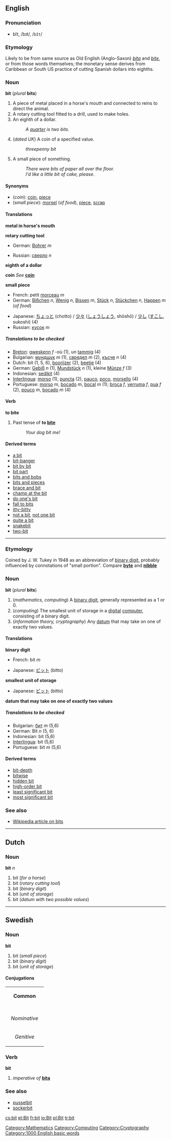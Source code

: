 ==English==
=== Pronunciation ===
*bĭt, /bɪt/, /<tt>bIt</tt>/

=== Etymology ===
Likely to be from same source as Old English (Anglo-Saxon) ''[[bita]]'' and ''[[bite#Old English|bite]]'', or from those words themselves; the monetary sense derives from Caribbean or South US practice of cutting Spanish dollars into eighths.

=== Noun ===
'''bit''' (''plural'' '''bits''')

#A piece of metal placed in a horse's mouth and connected to reins to direct the animal. 
#A rotary cutting tool fitted to a drill, used to make holes. 
#An eighth of a dollar.
#:''A [[quarter]] is two bits.''
#(''dated UK'') A coin of a specified value.
#:''threepenny bit''
#A small piece of something.
#:''There were bits of paper all over the floor.''
#:''I'd like a little bit of cake, please.''

====Synonyms====
*(''coin''): [[coin]], [[piece]]
*(''small piece''): [[morsel]] (''of food''), [[piece]], [[scrap]]

==== Translations ====
'''metal in horse's mouth'''
{{top}}
{{mid}}
{{bottom}}

'''rotary cutting tool'''
{{top}}
*German: [[Bohrer]] ''m''
{{mid}}
*Russian: [[сверло]] ''n''
{{bottom}}

'''eighth of a dollar'''
{{top}}
{{mid}}
{{bottom}}

'''coin'''
''See'' '''[[coin]]'''

'''small piece'''
{{top}}
*French: petit [[morceau]] ''m''
*German: [[Bißchen]] ''n'', [[Wenig]] ''n'', [[Bissen]] ''m'', [[Stück]] ''n'', [[Stückchen]] ''n'', [[Happen#German|Happen]] ''m'' (''of food'')
{{mid}}
*Japanese: [[ちょっと]] (chotto) / [[少々]] ([[しょうしょう]], shōshō) / [[少し]] ([[すこし]], sukoshi) (4) 
*Russian: [[кусок]] ''m'' 
{{bottom}}

=====Translations to be checked=====
<!--Remove this section once all of the translations below have been moved into the tables above.-->
{{checktrans}}

*[[Breton]]: [[gweskenn]] ''f'' -où (1), un [[tamm]]ig (4)
*Bulgarian: [[мундщук]] ''m'' (1), [[свредел]] ''m'' (2), [[късче]] ''n'' (4)
*Dutch: bit (1, 5, 6), [[boorijzer]] (2), [[beetje]] (4)
*German: [[Gebiß]] ''n'' (1), [[Mundstück]] ''n'' (1), kleine [[Münze]] ''f'' (3)
*Indonesian: [[sedikit]] (4)
*[[Interlingua]]: [[morso]] (1), [[puncta]] (2), [[pauco]], [[poco]], [[morsello]] (4)
*Portuguese: [[morso]] ''m'', [[bocado]] ''m'', [[bocal]] ''m'' (1); [[broca]] ''f'', [[verruma]] ''f'', [[pua]] ''f'' (2), [[pouco]] ''m'', [[bocado]] ''m'' (4)

==== Verb ====
'''to bite'''

#Past tense of '''to [[bite]]'''
#:''Your dog bit me!''

====Derived terms====
*[[a bit]]<!--adverb: as in "I like it a bit, but not much"-->
*[[bit-banger]]
*[[bit by bit]]
*[[bit part]]
*[[bits and bobs]]
*[[bits and pieces]]
*[[brace and bit]]
*[[champ at the bit]]<!--not "chomp"-->
*[[do one's bit]]
*[[fall to bits]]
*[[itty-bitty]]
*[[not a bit]], [[not one bit]]
*[[quite a bit]]
*[[snakebit]]
*[[two-bit]]

----
=== Etymology ===
Coined by J. W. Tukey in 1948 as an abbreviation of [[binary digit]], probably influenced by connotations of "small portion".  Compare '''[[byte]]''' and '''[[nibble]]'''

=== Noun ===
'''bit''' (''plural'' '''bits''')

#(''mathematics, computing'') A [[binary digit]], generally represented as a 1 or 0.
#(''computing'') The smallest unit of storage in a [[digital]] [[computer]], consisting of a binary digit.
#(''information theory, cryptography'') Any [[datum]] that may take on one of exactly two values.

==== Translations ====
'''binary digit'''
{{top}}
*French: bit ''m''
{{mid}}
*Japanese: [[ビット]] (bitto)
{{bottom}}

'''smallest unit of storage'''
{{top}}
*Japanese: [[ビット]] (bitto)
{{mid}}
{{bottom}}

'''datum that may take on one of exactly two values'''
{{top}}
{{mid}}
{{bottom}}

=====Translations to be checked=====
<!--Remove this section once all of the translations below have been moved into the tables above.-->
{{checktrans}}

*Bulgarian: [[бит]] ''m'' (5,6)
*German: Bit ''n'' (5, 6)
*Indonesian: bit (5,6)
*[[Interlingua]]: bit (5,6)
*Portuguese: bit ''m'' (5,6)

====Derived terms====
*[[bit-depth]]
*[[bitwise]]
*[[hidden bit]]
*[[high-order bit]]
*[[least significant bit]]
*[[most significant bit]]

=== See also ===

*[[w:bit|Wikipedia article on bits]]

----
==Dutch==
===Noun===
'''bit''' ''n''

#bit (''for a horse'')
#bit (''rotary cutting tool'')
#bit (''binary digit'')
#bit (''unit of storage'')
#bit (''datum with two possible values'')

----
==Swedish==
===Noun===
'''bit'''

#bit (''small piece'')
#bit (''binary digit'')
#bit (''unit of storage'')

====Conjugations====
{| border=1 cellspacing=0 
| bgcolor=#FFFFF0 colspan=5 align=center | '''Common''' 
|- 
|- bgcolor=#FFFFF0 align=center 
! rowspan=2 | 
| colspan=2 | ''Singular'' 
| colspan=2 | ''Plural'' 
|- bgcolor=#FFFFF0 align=center 
| width=105 | ''Indefinite'' 
| width=105 | ''Definite'' 
| width=105 | ''Indefinite'' 
|  width=105 | ''Definite'' 
|- align=center 
| width=105 bgcolor=#FFFFF0 | ''Nominative'' 
| [[bit]] 
| [[biten]] 
| [[bitar]] 
| [[bitarna]] 
|- align=center 
| width=105 bgcolor=#FFFFF0 | ''Genitive'' 
| [[bits]] 
| [[bitens]] 
| [[bitars]] 
| [[bitarnas]]
|}

===Verb===
'''bit'''

#''imperative of'' '''[[bita]]'''

===See also===
*[[pusselbit]]
*[[sockerbit]]

[[Category:Mathematics]]
[[Category:Computing]]
[[Category:Cryptography]]

[[Category:1000 English basic words]]

[[cs:bit]]
[[et:Bit]]
[[fr:bit]]
[[io:Bit]]
[[pl:Bit]]
[[tr:bit]]